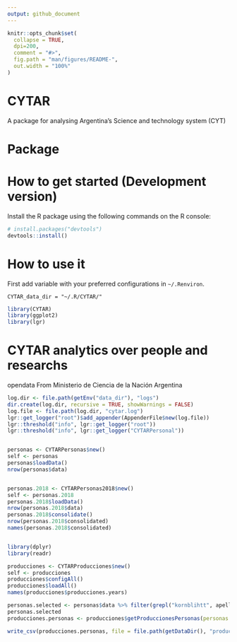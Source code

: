 ```yaml
---
output: github_document
---
```


<!-- README.md is generated from README.Rmd. Please edit that file -->

```r
knitr::opts_chunk$set(
  collapse = TRUE,
  dpi=200,
  comment = "#>",
  fig.path = "man/figures/README-",
  out.width = "100%"
)
```



# CYTAR

A package for analysing Argentina's Science and technology system (CYT)

 <!-- . -->




# Package



# How to get started (Development version)

Install the R package using the following commands on the R console:

```R
# install.packages("devtools")
devtools::install()
```

# How to use it

First add variable with your preferred configurations in `~/.Renviron`. 
 

```.Renviron
CYTAR_data_dir = "~/.R/CYTAR/"
```

```r
library(CYTAR)
library(ggplot2)
library(lgr)
```


# CYTAR analytics over people and researchs

opendata From Ministerio de Ciencia de la Nación Argentina

```r
log.dir <- file.path(getEnv("data_dir"), "logs")
dir.create(log.dir, recursive = TRUE, showWarnings = FALSE)
log.file <- file.path(log.dir, "cytar.log")
lgr::get_logger("root")$add_appender(AppenderFile$new(log.file))
lgr::threshold("info", lgr::get_logger("root"))
lgr::threshold("info", lgr::get_logger("CYTARPersonal"))


personas <- CYTARPersonas$new()
self <- personas
personas$loadData()
nrow(personas$data)


personas.2018 <- CYTARPersonas2018$new()
self <- personas.2018
personas.2018$loadData()
nrow(personas.2018$data)
personas.2018$consolidate()
nrow(personas.2018$consolidated)
names(personas.2018$consolidated)



```
```r
library(dplyr)
library(readr)

producciones <- CYTARProducciones$new()
self <- producciones
producciones$configAll()
producciones$loadAll()
names(producciones$producciones.years)

personas.selected <- personas$data %>% filter(grepl("kornblihtt", apellido, ignore.case = TRUE))
personas.selected
producciones.personas <- producciones$getProduccionesPersonas(personas.id = personas.selected)

write_csv(producciones.personas, file = file.path(getDataDir(), "producciones_kornblihtt.csv"))
```
